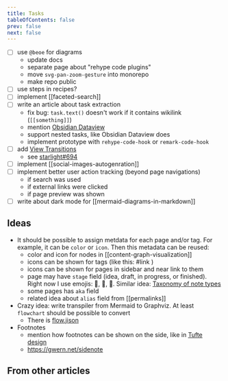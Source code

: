 ```yaml
---
title: Tasks
tableOfContents: false
prev: false
next: false
---
```



- [ ] use `@beoe` for diagrams
  - update docs
  - separate page about "rehype code plugins"
  - move `svg-pan-zoom-gesture` into monorepo
  - make repo public
- [ ] use steps in recipes?
- [ ] implement [[faceted-search]]
- [ ] write an article about task extraction
  - fix bug: `task.text()` doesn't work if it contains wikilink (`[[something]]`)
  - mention [Obsidian Dataview](https://blacksmithgu.github.io/obsidian-dataview/queries/query-types/#task)
  - support nested tasks, like Obsidian Dataview does
  - implement prototype with `rehype-code-hook` or `remark-code-hook`
- [ ] add [View Transitions](https://docs.astro.build/en/guides/view-transitions/)
  - see [starlight#694](https://github.com/withastro/starlight/pull/694#issuecomment-2021611520)
- [ ] implement [[social-images-autogenration]]
- [ ] implement better user action tracking (beyond page navigations)
  - if search was used
  - if external links were clicked
  - if page preview was shown
- [ ] write about dark mode for [[mermaid-diagrams-in-markdown]]

## Ideas

- It should be possible to assign metdata for each page and/or tag. For example, it can be `color` or `icon`. Then this metadata can be reused:
  - color and icon for nodes in [[content-graph-visualization]]
  - icons can be shown for tags (like this: #link <MaterialSymbolsLink class="icon text" />)
  - icons can be shown for pages in sidebar and near link to them
  - page may have `stage` field (idea, draft, in progress, or finished). Right now I use emojis: 🧠, 🚷, 🚧. Similar idea: [Taxonomy of note types](https://www.ssp.sh/brain/taxonomy-of-note-types/)
  - some pages has `aka` field
  - related idea about `alias` field from [[permalinks]]
- Crazy idea: write transpiler from Mermaid to Graphviz. At least `flowchart` should be possible to convert
  - There is [flow.jison](https://github.com/mermaid-js/mermaid/blob/3809732e48a0822fad596d0815a6dc0e166dda94/packages/mermaid/src/diagrams/flowchart/parser/flow.jison)
- Footnotes
  - mention how footnotes can be shown on the side, like in [Tufte design](https://edwardtufte.github.io/tufte-css/)
  - https://gwern.net/sidenote

## From other articles


<TaskList />
